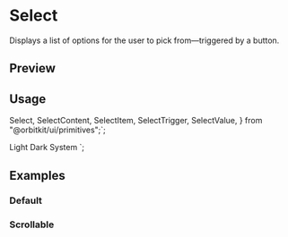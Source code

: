 


<Meta of={SelectStories} />

<PrimitiveDocsButton name="select" />

# Select

Displays a list of options for the user to pick from—triggered by a button.

## Preview

<Canvas of={SelectStories.Default} />

## Usage

  Select,
  SelectContent,
  SelectItem,
  SelectTrigger,
  SelectValue,
} from "@orbitkit/ui/primitives";`;

  <SelectTrigger className="w-[180px]">
    <SelectValue placeholder="Theme" />
  </SelectTrigger>
  <SelectContent>
    <SelectItem value="light">Light</SelectItem>
    <SelectItem value="dark">Dark</SelectItem>
    <SelectItem value="system">System</SelectItem>
  </SelectContent>
</Select>`;

<Source code={importCode} language="ts" dark />
<Source code={usageCode} language="tsx" dark />

## Examples

### Default

<Canvas of={SelectStories.Default} />

### Scrollable

<Canvas of={SelectStories.Scrollable} />

